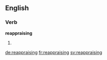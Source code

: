 ==English==

===Verb===
'''reappraising'''

# {{present participle of|reappraise}}

[[de:reappraising]]
[[fr:reappraising]]
[[sv:reappraising]]